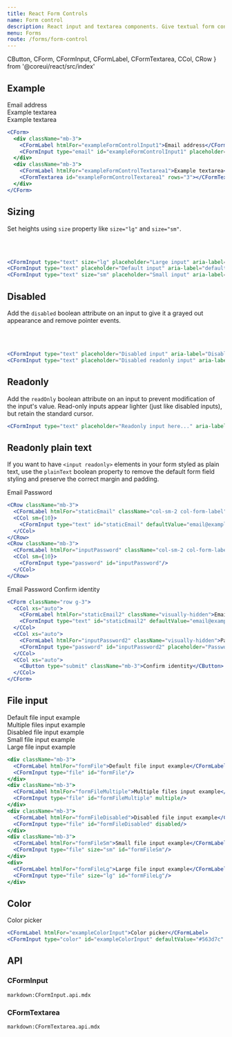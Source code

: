 ```yaml
---
title: React Form Controls
name: Form control
description: React input and textarea components. Give textual form controls like `<input>`s and `<textarea>`s an upgrade with custom styles, sizing, focus states, and more.
menu: Forms
route: /forms/form-control
---
```


  CButton,
  CForm,
  CFormInput,
  CFormLabel,
  CFormTextarea,
  CCol,
  CRow
} from '@coreui/react/src/index'

## Example

<Example>
  <CForm>
    <div className="mb-3">
      <CFormLabel htmlFor="exampleFormControlInput1">Email address</CFormLabel>
      <CFormInput type="email" id="exampleFormControlInput1" placeholder="name@example.com"/>
    </div>
    <div className="mb-3">
      <CFormLabel htmlFor="exampleFormControlTextarea1">Example textarea</CFormLabel>
      <CFormTextarea id="exampleFormControlTextarea1" rows="3"></CFormTextarea>
    </div>
  </CForm>
  <CForm>
    <div className="mb-3">
      <CFormInput type="email" id="exampleFormControlInput1" label="Email address" placeholder="name@example.com"/>
    </div>
    <div className="mb-3">
      <CFormLabel htmlFor="exampleFormControlTextarea1">Example textarea</CFormLabel>
      <CFormTextarea id="exampleFormControlTextarea1" rows="3"></CFormTextarea>
    </div>
  </CForm>
</Example>

```jsx
<CForm>
  <div className="mb-3">
    <CFormLabel htmlFor="exampleFormControlInput1">Email address</CFormLabel>
    <CFormInput type="email" id="exampleFormControlInput1" placeholder="name@example.com"/>
  </div>
  <div className="mb-3">
    <CFormLabel htmlFor="exampleFormControlTextarea1">Example textarea</CFormLabel>
    <CFormTextarea id="exampleFormControlTextarea1" rows="3"></CFormTextarea>
  </div>
</CForm>
```

## Sizing

Set heights using `size` property like `size="lg"` and `size="sm"`.

<Example>
  <CFormInput type="text" size="lg" placeholder="Large input" aria-label="lg input example"/>
  <br/>
  <CFormInput type="text" placeholder="Default input" aria-label="default input example"/>
  <br/>
  <CFormInput type="text" size="sm" placeholder="Small input" aria-label="sm input example"/>
</Example>

```jsx
<CFormInput type="text" size="lg" placeholder="Large input" aria-label="lg input example"/>
<CFormInput type="text" placeholder="Default input" aria-label="default input example"/>
<CFormInput type="text" size="sm" placeholder="Small input" aria-label="sm input example"/>
```

## Disabled

Add the `disabled` boolean attribute on an input to give it a grayed out appearance and remove pointer events.

<Example>
  <CFormInput type="text" placeholder="Disabled input" aria-label="Disabled input example" disabled/>
  <br/>
  <CFormInput type="text" placeholder="Disabled readonly input" aria-label="Disabled input example" disabled readOnly/>
  <br/>
</Example>

```jsx
<CFormInput type="text" placeholder="Disabled input" aria-label="Disabled input example" disabled/>
<CFormInput type="text" placeholder="Disabled readonly input" aria-label="Disabled input example" disabled readOnly/>
```

## Readonly

Add the `readOnly` boolean attribute on an input to prevent modification of the input's value. Read-only inputs appear lighter (just like disabled inputs), but retain the standard cursor.

<Example>
  <CFormInput type="text" placeholder="Readonly input here..." aria-label="readonly input example" readOnly/>
</Example>

```jsx
<CFormInput type="text" placeholder="Readonly input here..." aria-label="readonly input example" readOnly/>
```

## Readonly plain text

If you want to have `<input readonly>` elements in your form styled as plain text, use the `plainText` boolean property to remove the default form field styling and preserve the correct margin and padding.

<Example>
  <CRow className="mb-3">
    <CFormLabel htmlFor="staticEmail" className="col-sm-2 col-form-label">Email</CFormLabel>
    <CCol sm={10}>
      <CFormInput type="text" id="staticEmail" defaultValue="email@example.com" readOnly plainText/>
    </CCol>
  </CRow>
  <CRow className="mb-3">
    <CFormLabel htmlFor="inputPassword" className="col-sm-2 col-form-label">Password</CFormLabel>
    <CCol sm={10}>
      <CFormInput type="password" id="inputPassword"/>
    </CCol>
  </CRow>
</Example>

```jsx
<CRow className="mb-3">
  <CFormLabel htmlFor="staticEmail" className="col-sm-2 col-form-label">Email</CFormLabel>
  <CCol sm={10}>
    <CFormInput type="text" id="staticEmail" defaultValue="email@example.com" readOnly plainText/>
  </CCol>
</CRow>
<CRow className="mb-3">
  <CFormLabel htmlFor="inputPassword" className="col-sm-2 col-form-label">Password</CFormLabel>
  <CCol sm={10}>
    <CFormInput type="password" id="inputPassword"/>
  </CCol>
</CRow>
```

<Example>
  <CForm className="row g-3">
    <CCol xs="auto">
      <CFormLabel htmlFor="staticEmail2" className="visually-hidden">Email</CFormLabel>
      <CFormInput type="text" id="staticEmail2" defaultValue="email@example.com" readOnly plainText/>
    </CCol>
    <CCol xs="auto">
      <CFormLabel htmlFor="inputPassword2" className="visually-hidden">Password</CFormLabel>
      <CFormInput type="password" id="inputPassword2" placeholder="Password"/>
    </CCol>
    <CCol xs="auto">
      <CButton type="submit" className="mb-3">Confirm identity</CButton>
    </CCol>
  </CForm>
</Example>

```jsx
<CForm className="row g-3">
  <CCol xs="auto">
    <CFormLabel htmlFor="staticEmail2" className="visually-hidden">Email</CFormLabel>
    <CFormInput type="text" id="staticEmail2" defaultValue="email@example.com" readOnly plainText/>
  </CCol>
  <CCol xs="auto">
    <CFormLabel htmlFor="inputPassword2" className="visually-hidden">Password</CFormLabel>
    <CFormInput type="password" id="inputPassword2" placeholder="Password"/>
  </CCol>
  <CCol xs="auto">
    <CButton type="submit" className="mb-3">Confirm identity</CButton>
  </CCol>
</CForm>
```

## File input

<Example>
  <div className="mb-3">
    <CFormLabel htmlFor="formFile">Default file input example</CFormLabel>
    <CFormInput type="file" id="formFile"/>
  </div>
  <div className="mb-3">
    <CFormLabel htmlFor="formFileMultiple">Multiple files input example</CFormLabel>
    <CFormInput type="file" id="formFileMultiple" multiple/>
  </div>
  <div className="mb-3">
    <CFormLabel htmlFor="formFileDisabled">Disabled file input example</CFormLabel>
    <CFormInput type="file" id="formFileDisabled" disabled/>
  </div>
  <div className="mb-3">
    <CFormLabel htmlFor="formFileSm">Small file input example</CFormLabel>
    <CFormInput type="file" size="sm" id="formFileSm"/>
  </div>
  <div>
    <CFormLabel htmlFor="formFileLg">Large file input example</CFormLabel>
    <CFormInput type="file" size="lg" id="formFileLg"/>
  </div>
</Example>

```jsx
<div className="mb-3">
  <CFormLabel htmlFor="formFile">Default file input example</CFormLabel>
  <CFormInput type="file" id="formFile"/>
</div>
<div className="mb-3">
  <CFormLabel htmlFor="formFileMultiple">Multiple files input example</CFormLabel>
  <CFormInput type="file" id="formFileMultiple" multiple/>
</div>
<div className="mb-3">
  <CFormLabel htmlFor="formFileDisabled">Disabled file input example</CFormLabel>
  <CFormInput type="file" id="formFileDisabled" disabled/>
</div>
<div className="mb-3">
  <CFormLabel htmlFor="formFileSm">Small file input example</CFormLabel>
  <CFormInput type="file" size="sm" id="formFileSm"/>
</div>
<div>
  <CFormLabel htmlFor="formFileLg">Large file input example</CFormLabel>
  <CFormInput type="file" size="lg" id="formFileLg"/>
</div>
```

## Color

<Example>
  <CFormLabel htmlFor="exampleColorInput">Color picker</CFormLabel>
  <CFormInput type="color" id="exampleColorInput" defaultValue="#563d7c" title="Choose your color" />
</Example>

```jsx
<CFormLabel htmlFor="exampleColorInput">Color picker</CFormLabel>
<CFormInput type="color" id="exampleColorInput" defaultValue="#563d7c" title="Choose your color" />
```

## API

### CFormInput

`markdown:CFormInput.api.mdx`

### CFormTextarea

`markdown:CFormTextarea.api.mdx`
